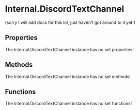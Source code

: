 [//]: # (This file was automatically compiled through the Generator luau code under this repository)
[//]: # (if you want to edit the documentation of discord-luau, please write changes)
[//]: # (to the discord-luau repository itself, we extract the comments from discord-luau and translate)
[//]: # (them into markdown files that Nextra can interpret!)

[//]: # (----- NEXTRA COMPONENTS IMPORT ----- )


[//]: # (----- DOCUMENT HEADER ----- )

# Internal.DiscordTextChannel

(sorry I will add docs for this lol, just haven't got around to it yet!)

[//]: # (----- DOCUMENT PROPERTIES ----- )

## Properties

The Internal.DiscordTextChannel instance has no set properties!

[//]: # (----- DOCUMENT METHODS ----- )

## Methods

The Internal.DiscordTextChannel instance has no set methods!

[//]: # (----- DOCUMENT FUNCTIONS ----- )

## Functions

The Internal.DiscordTextChannel instance has no set functions!

